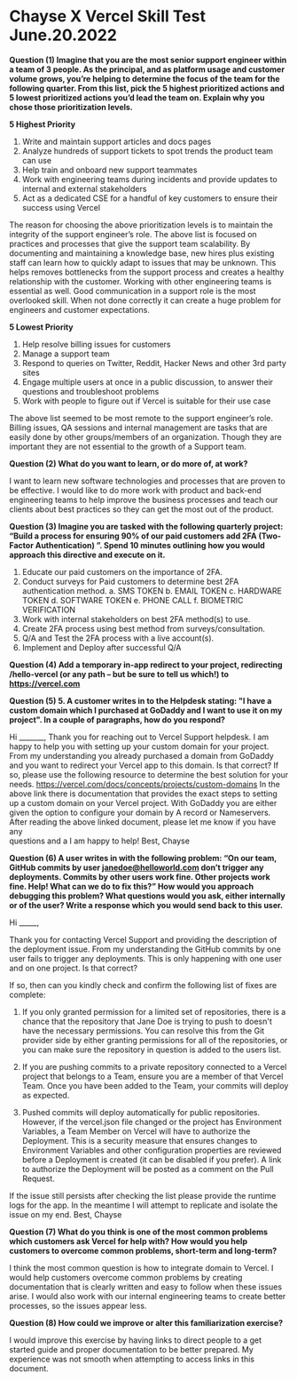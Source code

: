 
# Chayse X Vercel Skill Test June.20.2022

**Question (1) Imagine that you are the most senior support engineer within a team of 3 people. As the principal, and as platform usage and customer volume grows, you’re helping to determine the focus of the team for the following quarter. From this list, pick the 5 highest prioritized actions and 5 lowest prioritized actions you’d lead the team on. Explain why you chose those prioritization levels.**

**5 Highest Priority**
1.	Write and maintain support articles and docs pages
2.	Analyze hundreds of support tickets to spot trends the product team can use
3.	Help train and onboard new support teammates
4.	Work with engineering teams during incidents and provide updates to internal and external stakeholders
5.	Act as a dedicated CSE for a handful of key customers to ensure their success using Vercel

The reason for choosing the above prioritization levels is to maintain the integrity of the support engineer’s role. The above list is focused on practices and processes that give the support team scalability. By documenting and maintaining a knowledge base, new hires plus existing staff can learn how to quickly adapt to issues that may be unknown. This helps removes bottlenecks from the support process and creates a healthy relationship with the customer. Working with other engineering teams is essential as well. Good communication in a support role is the most overlooked skill. When not done correctly it can create a huge problem for engineers and customer expectations. 

**5 Lowest Priority**
1.	Help resolve billing issues for customers
2.	Manage a support team
3.	Respond to queries on Twitter, Reddit, Hacker News and other 3rd party sites
4.	Engage multiple users at once in a public discussion, to answer their questions and troubleshoot problems
5.	Work with people to figure out if Vercel is suitable for their use case

The above list seemed to be most remote to the support engineer’s role. Billing issues, QA sessions and internal management are tasks that are easily done by other groups/members of an organization. Though they are important they are not essential to the growth of a Support team. 

**Question (2) What do you want to learn, or do more of, at work?**

I want to learn new software technologies and processes that are proven to be effective. I would like to do more work with product and back-end engineering teams to help improve the business processes and teach our clients about best practices so they can get the most out of the product.

**Question (3) Imagine you are tasked with the following quarterly project: “Build a process for ensuring 
90% of our paid customers add 2FA (Two-Factor Authentication) ”. 
Spend 10 minutes outlining how you would approach this directive and execute on it.**

1.	Educate our paid customers on the importance of 2FA. 
2.	Conduct surveys for Paid customers to determine best 2FA authentication method.
    a.  SMS TOKEN
    b.	EMAIL TOKEN
    c.	HARDWARE TOKEN
    d.	SOFTWARE TOKEN
    e.	PHONE CALL
    f.	BIOMETRIC VERIFICATION
3.	Work with internal stakeholders on best 2FA method(s) to use. 
4.	Create 2FA process using best method from surveys/consultation.
5.	Q/A and Test the 2FA process with a live account(s). 
6.	Implement and Deploy after successful Q/A

**Question (4) Add a temporary in-app redirect to your project, redirecting /hello-vercel (or any path – 
but be sure to tell us which!) to https://vercel.com**

**Question (5) 5.	A customer writes in to the Helpdesk stating: "I have a custom domain which I 
purchased at GoDaddy and I want to use it on my project". In a couple of paragraphs, 
how do you respond?**

Hi _______,
  Thank you for reaching out to Vercel Support helpdesk. I am happy to help you with setting up your custom domain for your project. 
  From my understanding you already purchased a domain from GoDaddy and you want to redirect your Vercel app to this domain. Is that correct? 
  If so, please use the following resource to determine the best solution for your needs. https://vercel.com/docs/concepts/projects/custom-domains
  In the above link there is documentation that provides the exact steps to setting up a custom domain on your Vercel project. With GoDaddy you are either   given the option to configure your domain by A record or Nameservers. After reading the above linked document, please let me know if you have any        
  questions and a I am happy to help!
Best, 
Chayse

**Question (6) A user writes in with the following problem: “On our team, GitHub commits by user 
janedoe@helloworld.com don’t trigger any deployments. Commits by other users work fine. Other projects work fine. Help! What can we do to fix this?” How would you approach debugging this problem? What questions would you ask, either internally or of the user? Write a response which you would send back to this user.**

Hi _____,

Thank you for contacting Vercel Support and providing the description of the deployment issue. 
From my understanding the GitHub commits by one user fails to trigger any deployments. This is only happening with one user and on one project. Is that correct? 

If so, then can you kindly check and confirm the following list of fixes are complete: 

1.	If you only granted permission for a limited set of repositories, there is a chance that the repository that Jane Doe is trying to push to doesn't have the necessary permissions. You can resolve this from the Git provider side by either granting permissions for all of the repositories, or you can make sure the repository in question is added to the users list.

2.	If you are pushing commits to a private repository connected to a Vercel project that belongs to a Team, ensure you are a member of that Vercel Team. Once you have been added to the Team, your commits will deploy as expected.

3.	Pushed commits will deploy automatically for public repositories. However, if the vercel.json file changed or the project has Environment Variables, a Team Member on Vercel will have to authorize the Deployment. This is a security measure that ensures changes to Environment Variables and other configuration properties are reviewed before a Deployment is created (it can be disabled if you prefer). A link to authorize the Deployment will be posted as a comment on the Pull Request.

If the issue still persists after checking the list please provide the runtime logs for the app. In the meantime I will attempt to replicate and isolate the issue on my end. 
Best,
Chayse

**Question (7) What do you think is one of the most common problems which customers ask Vercel for help with? How would you help customers to overcome common problems, short-term and long-term?**

I think the most common question is how to integrate domain to Vercel. 
I would help customers overcome common problems by creating documentation that is clearly written and easy to follow when these issues arise. I would also work with our internal engineering teams to create better processes, so the issues appear less. 

**Question (8) How could we improve or alter this familiarization exercise?**

I would improve this exercise by having links to direct people to a get started guide and proper documentation to be better prepared. My experience was not smooth when attempting to access links in this document.
